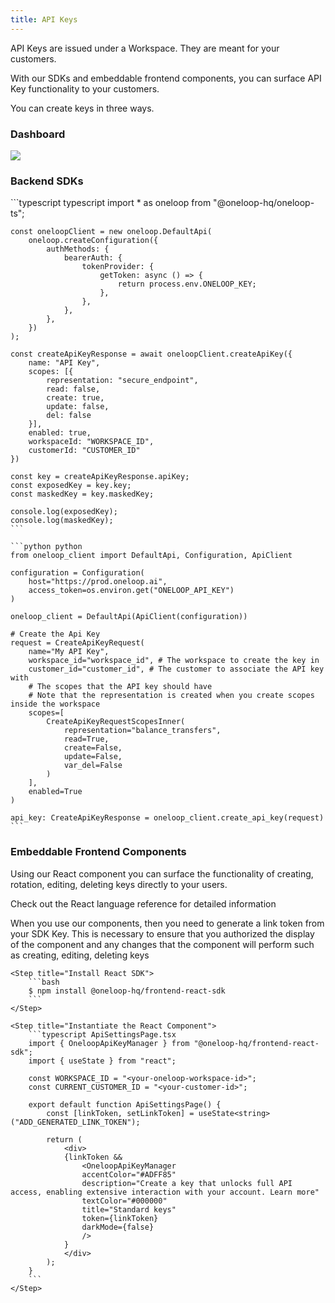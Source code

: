 ```yaml
---
title: API Keys
---
```


API Keys are issued under a Workspace. They are meant for your customers. 

With our SDKs and embeddable frontend components, you can surface API Key functionality to your customers.

You can create keys in three ways.

### Dashboard

<img src="images/ak.png" />

### Backend SDKs

<CodeGroup>
    ```typescript typescript
    import * as oneloop from "@oneloop-hq/oneloop-ts";

    const oneloopClient = new oneloop.DefaultApi(
        oneloop.createConfiguration({
            authMethods: {
                bearerAuth: {
                    tokenProvider: {
                        getToken: async () => {
                            return process.env.ONELOOP_KEY;
                        },
                    },
                },
            },
        })
    );

    const createApiKeyResponse = await oneloopClient.createApiKey({
        name: "API Key",
        scopes: [{
            representation: "secure_endpoint",
            read: false,
            create: true,
            update: false,
            del: false
        }],
        enabled: true,
        workspaceId: "WORKSPACE_ID",
        customerId: "CUSTOMER_ID"
    })

    const key = createApiKeyResponse.apiKey;
    const exposedKey = key.key;
    const maskedKey = key.maskedKey;

    console.log(exposedKey);
    console.log(maskedKey);
    ```

    ```python python
    from oneloop_client import DefaultApi, Configuration, ApiClient

    configuration = Configuration(
        host="https://prod.oneloop.ai",
        access_token=os.environ.get("ONELOOP_API_KEY")
    )

    oneloop_client = DefaultApi(ApiClient(configuration))

    # Create the Api Key
    request = CreateApiKeyRequest(
        name="My API Key",
        workspace_id="workspace_id", # The workspace to create the key in
        customer_id="customer_id", # The customer to associate the API key with
        # The scopes that the API key should have
        # Note that the representation is created when you create scopes inside the workspace
        scopes=[ 
            CreateApiKeyRequestScopesInner(
                representation="balance_transfers",
                read=True,
                create=False,
                update=False,
                var_del=False
            )
        ],
        enabled=True
    )

    api_key: CreateApiKeyResponse = oneloop_client.create_api_key(request)
    ```
</CodeGroup>

### Embeddable Frontend Components

Using our React component you can surface the functionality of creating, rotation, editing, deleting keys directly to your users.

Check out the React language reference for detailed information

<Steps>
    <Step title="Create Link Token">
        When you use our components, then you need to generate a link token from your SDK Key. This is necessary to ensure that you authorized the display of the component and any changes that the component will perform such as creating, editing, deleting keys
    </Step>
    
    <Step title="Install React SDK">
        ```bash
        $ npm install @oneloop-hq/frontend-react-sdk
        ```
    </Step>

    <Step title="Instantiate the React Component">
        ```typescript ApiSettingsPage.tsx
        import { OneloopApiKeyManager } from "@oneloop-hq/frontend-react-sdk";
        import { useState } from "react";

        const WORKSPACE_ID = "<your-oneloop-workspace-id>";
        const CURRENT_CUSTOMER_ID = "<your-customer-id>";

        export default function ApiSettingsPage() {
            const [linkToken, setLinkToken] = useState<string>("ADD_GENERATED_LINK_TOKEN");

            return (
                <div>
                {linkToken &&
                    <OneloopApiKeyManager
                    accentColor="#ADFF85"
                    description="Create a key that unlocks full API access, enabling extensive interaction with your account. Learn more"
                    textColor="#000000"
                    title="Standard keys"
                    token={linkToken}
                    darkMode={false}
                    />
                }
                </div>
            );
        }
        ```
    </Step>
</Steps>